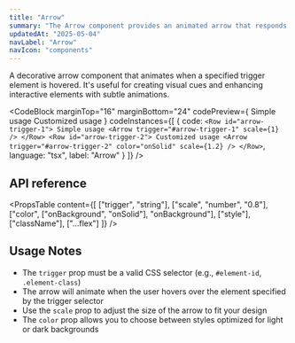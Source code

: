 ```yaml
---
title: "Arrow"
summary: "The Arrow component provides an animated arrow that responds to hover events on specified trigger elements."
updatedAt: "2025-05-04"
navLabel: "Arrow"
navIcon: "components"
---
```


A decorative arrow component that animates when a specified trigger element is hovered. It's useful for creating visual cues and enhancing interactive elements with subtle animations.

<CodeBlock
  marginTop="16"
  marginBottom="24"
  codePreview={
    <Column gap="16" horizontal="center">
      <Row id="arrow-trigger-1" padding="16" fitWidth radius="m" vertical="center">
        Simple usage
        <Arrow trigger="#arrow-trigger-1" scale={1} />
      </Row>
      <Row id="arrow-trigger-2" padding="16" fitWidth radius="m" vertical="center" solid="brand-medium" onSolid="brand-strong">
        Customized usage
        <Arrow trigger="#arrow-trigger-2" color="onSolid" scale={1.2} />
      </Row>
    </Column>  }
  codeInstances={[
    {
      code:
`<Row id="arrow-trigger-1">
    Simple usage
    <Arrow trigger="#arrow-trigger-1" scale={1} />
  </Row>
  <Row id="arrow-trigger-2">
    Customized usage
    <Arrow trigger="#arrow-trigger-2" color="onSolid" scale={1.2} />
</Row>`,
      language: "tsx",
      label: "Arrow"
    }
  ]}
/>

## API reference

<PropsTable
  content={[
    ["trigger", "string"],
    ["scale", "number", "0.8"],
    ["color", ["onBackground", "onSolid"], "onBackground"],
    ["style"],
    ["className"],
    ["...flex"]
  ]}
/>

## Usage Notes

- The `trigger` prop must be a valid CSS selector (e.g., `#element-id`, `.element-class`)
- The arrow will animate when the user hovers over the element specified by the trigger selector
- Use the `scale` prop to adjust the size of the arrow to fit your design
- The `color` prop allows you to choose between styles optimized for light or dark backgrounds